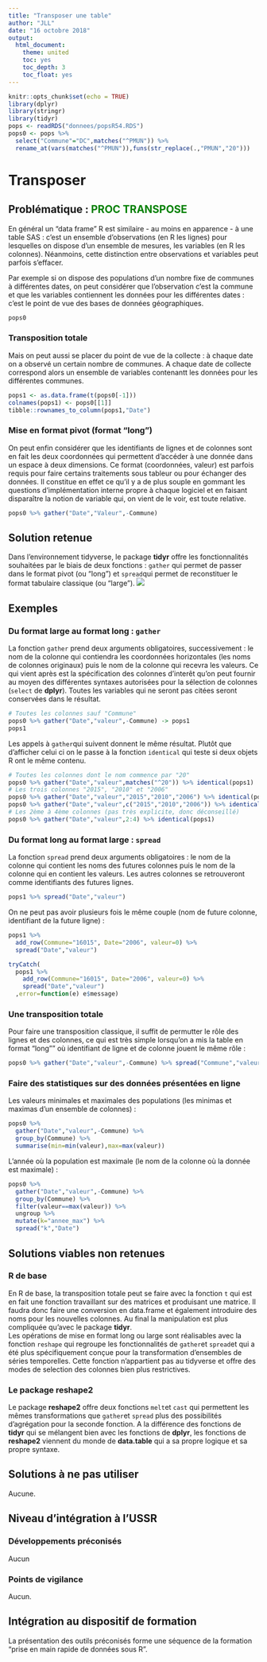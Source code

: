 ---
title: "Transposer une table"
author: "JLL"
date: "16 octobre 2018"
output:
  html_document:
    theme: united
    toc: yes
    toc_depth: 3
    toc_float: yes
---

```{r setup, include=FALSE}
knitr::opts_chunk$set(echo = TRUE)
library(dplyr)
library(stringr)
library(tidyr)
pops <- readRDS("donnees/popsR54.RDS")
pops0 <- pops %>% 
  select("Commune"="DC",matches("^PMUN")) %>%
  rename_at(vars(matches("^PMUN")),funs(str_replace(.,"PMUN","20")))
```

# Transposer

## Problématique : <span style="color: green">PROC TRANSPOSE</span>

En général un "data frame" R est similaire - au moins en apparence - à une table SAS : c'est un ensemble d'observations (en R les lignes) pour lesquelles on dispose d'un ensemble de mesures, les variables (en R les colonnes). Néanmoins, cette distinction entre observations et variables peut parfois s'effacer.<br>

Par exemple si on dispose des populations d'un nombre fixe de communes à différentes dates, on peut considérer que l'observation c'est la commune et que les variables contiennent les données pour les différentes dates : c'est le point de vue des bases de données géographiques. 
```{r echo=FALSE}
pops0
```

### Transposition totale

Mais on peut aussi se placer du point de vue de la collecte : à chaque date on a observé un certain nombre de communes. A chaque date de collecte correspond alors un ensemble de variables contenantt les données pour les différentes communes.
```{r echo=FALSE}
pops1 <- as.data.frame(t(pops0[-1]))
colnames(pops1) <- pops0[[1]]
tibble::rownames_to_column(pops1,"Date")
```

### Mise en format pivot (format "long")

On peut enfin considérer que les identifiants de lignes et de colonnes sont en fait les deux coordonnées qui permettent d'accéder à une donnée dans un espace à deux dimensions. Ce format (coordonnées, valeur) est parfois requis pour faire certains traitements sous tableur ou pour échanger des données. Il constitue en effet ce qu'il y a de plus souple en gommant les questions d'implémentation interne propre à chaque logiciel et en faisant disparaître la notion de variable qui, on vient de le voir, est toute relative.
```{r echo=FALSE}
pops0 %>% gather("Date","Valeur",-Commune)
```

## Solution retenue

Dans l'environnement tidyverse, le package **tidyr** offre les fonctionnalités souhaitées par le biais de deux fonctions : `gather` qui permet de passer dans le format pivot (ou "long") et `spread`qui permet de reconstituer le format tabulaire classique (ou "large").
<img src="images/Transpositions-1.png">

## Exemples

### Du format large au format long : `gather`

La fonction `gather` prend deux arguments obligatoires, successivement : le nom de la colonne qui contiendra les coordonnées horizontales (les noms de colonnes originaux) puis le nom de la colonne qui recevra les valeurs. Ce qui vient après est la spécification des colonnes d'interêt qu'on peut fournir au moyen des différentes syntaxes autorisées pour la sélection de colonnes (`select` de **dplyr**). Toutes les variables qui ne seront pas citées seront conservées dans le résultat.


```{r}
# Toutes les colonnes sauf "Commune"
pops0 %>% gather("Date","valeur",-Commune) -> pops1
pops1
```
Les appels à `gather`qui suivent donnent le même résultat. Plutôt que d'afficher celui ci on le passe à la fonction `identical` qui teste si deux objets R ont le même contenu.
```{r}
# Toutes les colonnes dont le nom commence par "20"
pops0 %>% gather("Date","valeur",matches("^20")) %>% identical(pops1)
# Les trois colonnes "2015", "2010" et "2006"
pops0 %>% gather("Date","valeur","2015","2010","2006") %>% identical(pops1)
pops0 %>% gather("Date","valeur",c("2015","2010","2006")) %>% identical(pops1)
# Les 2ème à 4ème colonnes (pas très explicite, donc déconseillé)
pops0 %>% gather("Date","valeur",2:4) %>% identical(pops1)
```

### Du format long au format large : `spread`

La fonction `spread` prend deux arguments obligatoires : le nom de la colonne qui contient les noms des futures colonnes puis le nom de la colonne qui en contient les valeurs. Les autres colonnes se retrouveront comme identifiants des futures lignes.
```{r}
pops1 %>% spread("Date","valeur")
```

On ne peut pas avoir plusieurs fois le même couple (nom de future colonne, identifiant de la future ligne) :
```{r eval=FALSE}
pops1 %>%
  add_row(Commune="16015", Date="2006", valeur=0) %>%
  spread("Date","valeur")
```
```{r echo=FALSE}
tryCatch(
  pops1 %>%
    add_row(Commune="16015", Date="2006", valeur=0) %>%
    spread("Date","valeur")
  ,error=function(e) e$message)
```

### Une transposition totale

Pour faire une transposition classique, il suffit de permutter le rôle des lignes et des colonnes, ce qui est très simple lorsqu'on a mis la table en format "long"" où identifiant de ligne et de colonne jouent le même rôle :
```{r}
pops0 %>% gather("Date","valeur",-Commune) %>% spread("Commune","valeur")
```

### Faire des statistiques sur des données présentées en ligne

Les valeurs minimales et maximales des populations (les minimas et maximas d'un ensemble de colonnes) :
```{r}
pops0 %>% 
  gather("Date","valeur",-Commune) %>%
  group_by(Commune) %>%
  summarise(min=min(valeur),max=max(valeur))
```

L'année où la population est maximale (le nom de la colonne où la donnée est maximale) :
```{r}
pops0 %>% 
  gather("Date","valeur",-Commune) %>%
  group_by(Commune) %>%
  filter(valeur==max(valeur)) %>%
  ungroup %>%
  mutate(k="annee_max") %>%
  spread("k","Date")
```

## Solutions viables non retenues

### R de base

En R de base, la transposition totale peut se faire avec la fonction `t` qui est en fait une fonction travaillant sur des matrices et produisant une matrice. Il faudra donc faire une conversion en data.frame et également introduire des noms pour les nouvelles colonnes. Au final la manipulation est plus compliquée qu'avec le package **tidyr**.<br>
Les opérations de mise en format long ou large sont réalisables avec la fonction `reshape` qui regroupe les fonctionnalités de `gather`et `spread`et qui a été plus spécifiquement conçue pour la transformation d'ensembles de séries temporelles. Cette fonction n'appartient pas au tidyverse et offre des modes de selection des colonnes bien plus restrictives.

### Le package **reshape2**

Le package **reshape2** offre deux fonctions `melt`et `cast` qui permettent les mêmes transformations que `gather`et `spread` plus des possibilités d'agrégation pour la seconde fonction. A la différence des fonctions de **tidyr** qui se mélangent bien avec les fonctions de **dplyr**, les fonctions de **reshape2** viennent du monde de **data.table** qui a sa propre logique et sa propre syntaxe.

## Solutions à ne pas utiliser

Aucune.

## Niveau d'intégration à l'USSR

### Développements préconisés

Aucun

### Points de vigilance

Aucun.

## Intégration au dispositif de formation

La présentation des outils préconisés forme une séquence de la formation "prise en main rapide de données sous R".

